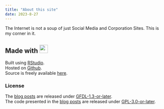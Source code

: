 ```yaml
---
title: "About this site"
date: 2023-8-27
---
```


The Internet is not a soup of just Social Media and Corporation Sites. This is my corner in it.

## Made with [![quarto](https://quarto.org/quarto.png){height=1.3em}](https://quarto.org)

Built using [RStudio](https://www.rstudio.com/).\
Hosted on [Github](https://github.com).\
Source is freely available [here](https://github.com/Aman9das/Aman9das.github.io).

### License

The [blog posts](https://aman9das.github.io/blog/) are released under [GFDL-1.3-or-later](fdl-1.3.html).    
The code presented in the [blog posts](https://aman9das.github.io/blog/) are released under [GPL-3.0-or-later](gpl-3.0.html).
